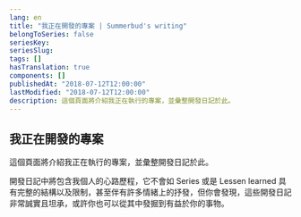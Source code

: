 ```yaml
---
lang: en
title: "我正在開發的專案 | Summerbud's writing"
belongToSeries: false
seriesKey: 
seriesSlug: 
tags: []
hasTranslation: true
components: []
publishedAt: "2018-07-12T12:00:00"
lastModified: "2018-07-12T12:00:00"
description: 這個頁面將介紹我正在執行的專案，並彙整開發日記於此。
---
```


## 我正在開發的專案

這個頁面將介紹我正在執行的專案，並彙整開發日記於此。

開發日記中將包含我個人的心路歷程，它不會如 Series 或是 Lessen learned 具有完整的結構以及限制，甚至伴有許多情緒上的抒發，但你會發現，這些開發日記非常誠實且坦承，或許你也可以從其中發掘到有益於你的事物。